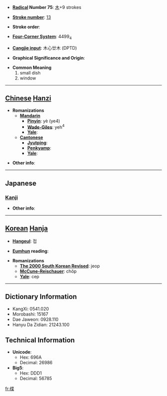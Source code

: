 * '''[[Wiktionary:Chinese radical index| Radical]] Number 75''': [[Wiktionary:Chinese radical index 木|木]]+9 strokes

* '''[[Wiktionary:Chinese total strokes index|Stroke number]]''': [[Wiktionary:Chinese total strokes index 13|13]]

* '''Stroke order''': 

* '''[[Wiktionary:Chinese four corner index|Four-Corner System]]''': 4499<sub>4</sub>

* '''[[Wiktionary:Chinese Cangjie index|Cangjie input]]''': 木心廿木 (DPTD)

* '''Graphical Significance and Origin''': 

* '''Common Meaning'''
*#small dish
*# window


----

== [[Chinese]] [[Hanzi]] ==

* '''Romanizations'''
** '''[[Mandarin]]'''
*** '''[[Pinyin]]''': yè (ye4)
*** '''[[Wade-Giles]]''': yeh<sup>4</sup>
*** '''[[Yale]]''': 
** '''[[Cantonese]]'''
*** '''[[Jyutping]]''':
*** '''[[Penkyamp]]''': 
*** '''[[Yale]]''': 

* '''Other info''': 

----

==Japanese==
===[[Kanji]]===
{{kanji|on readings=[[よう]] (yō), [[ちょう]] (chō), [[しょう]] (shō)|kun readings=[[まど]] (mado), [[すのこ]] (sunoko), [[ふだ]] (fuda)}}

* '''Other info''':  

----

== [[Korean]] [[Hanja]] ==

* '''[[Hangeul]]''': 접

* '''[[Eumhun]] reading''': 

* '''Romanizations'''
** '''[[The 2000 South Korean Revised Romanization|The 2000 South Korean Revised]]''': jeop
** '''[[McCune-Reischauer]]''': chŏp
** '''[[Yale]]''': cep

----

== Dictionary Information ==

* KangXi: 0541.020
* Morobashi: 15167
* Dae Jaweon: 0928.110
* Hanyu Da Zidian: 21243.100

== Technical Information ==

* '''Unicode''':
** Hex: 696A
** Decimal: 26986
* '''Big5''':
** Hex: DDD1
** Decimal: 56785

[[fr:楪]]